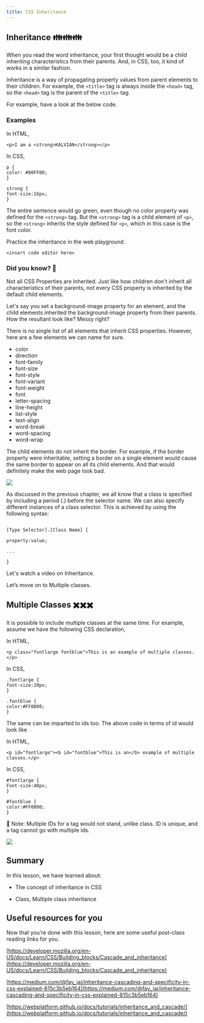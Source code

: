 ```yaml
---
title: CSS Inheritance
---
```





## Inheritance 👪👪👪

When you read the word inheritance, your first thought would be a child inheriting characteristics from their parents. And, in CSS, too, it kind of works in a similar fashion.

Inheritance is a way of propagating property values from parent elements to their children. For example, the `<title>` tag is always inside the `<head>` tag, so the `<head>` tag is the parent of the `<title>` tag.

For example, have a look at the below code.

### Examples

In HTML,

`<p>I am a <strong>KALVIAN</strong></p>`

  

In CSS,

```
p {
color: #00FF00;
}

strong {
font-size:16px;
}
```

  

The entire sentence would go green, even though no color property was defined for the `<strong>` tag. But the `<strong>` tag is a child element of `<p>`, so the `<strong>` inherits the style defined for `<p>`, which in this case is the font color.

Practice the inheritance in the web playground.

`<insert code editor here>`

### Did you know? 🤔

Not all CSS Properties are inherited. Just like how children don't inherit all characteristics of their parents, not every CSS property is inherited by the default child elements.

Let's say you set a background-image property for an element, and the child elements inherited the background-image property from their parents. How the resultant look like? Messy right?

There is no single list of all elements that inherit CSS properties. However, here are a few elements we can name for sure.

 - color
 - direction
 - font-family
 - font-size
 - font-style
 - font-variant
 - font-weight
 - font
 - letter-spacing
 - line-height
 - list-style
 - text-align
 - word-break
 - word-spacing
 - word-wrap

The child elements do not inherit the border. For example, if the border property were inheritable, setting a border on a single element would cause the same border to appear on all its child elements. And that would definitely make the web page look bad.

![](https://media1.giphy.com/media/qnOBmH70CGSVa/giphy.gif?cid=790b7611b181344e063bf4273c502ecf89b862a254dcbc9a&rid=giphy.gif)

As discussed in the previous chapter, we all know that a class is specified by including a period (.) before the selector name. We can also specify different instances of a class selector. This is achieved by using the following syntax:

```

[Type Selector].[Class Name] {

property:value;

...

}

```

  

Let's watch a video on Inheritance.

<Youtube videoId="dFSxBi2zGfM" />

Let’s move on to Multiple classes.

## Multiple Classes ✖️✖️✖️

It is possible to include multiple classes at the same time. For example, assume we have the following CSS declaration,

In HTML,

`<p class="fontlarge fontblue">This is an example of multiple classes.</p>`

  

In CSS,

```
.fontlarge {
font-size:20px;
}

.fontblue {
color:#FF0000;
}
```

The same can be imparted to ids too. The above code in terms of id would look like

In HTML,

`<p id="fontlarge"><b id="fontblue">This is an</b> example of multiple classes.</p>`

In CSS,

```
#fontlarge {
Font-size:40px;
}

#fontblue {
color:#FF0000;
}
```

📄 Note: Multiple IDs for a tag would not stand, unlike class. ID is unique, and a tag cannot go with multiple ids.

  

![](https://media0.giphy.com/media/mgqefqwSbToPe/giphy.gif?cid=790b761189b4bdc589320ab6c609796467c118643a8ce9b1&rid=giphy.gif)

## Summary

In this lesson, we have learned about:

-   The concept of inheritance in CSS
    
-   Class, Multiple class inheritance
    

## Useful resources for you

Now that you’re done with this lesson, here are some useful post-class reading links for you.

  

[https://developer.mozilla.org/en-US/docs/Learn/CSS/Building_blocks/Cascade_and_inheritance](https://developer.mozilla.org/en-US/docs/Learn/CSS/Building_blocks/Cascade_and_inheritance)

[https://medium.com/@fay_jai/inheritance-cascading-and-specificity-in-css-explained-815c3b5eb164](https://medium.com/@fay_jai/inheritance-cascading-and-specificity-in-css-explained-815c3b5eb164)

[https://webplatform.github.io/docs/tutorials/inheritance_and_cascade/](https://webplatform.github.io/docs/tutorials/inheritance_and_cascade/)